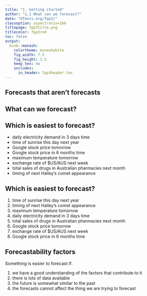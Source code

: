 ```yaml
---
title: "1. Getting started"
author: "1.1 What can we forecast?"
date: "OTexts.org/fpp3/"
classoption: aspectratio=169
titlepage: fpp3title.png
titlecolor: fpp3red
toc: false
output:
  binb::monash:
    colortheme: monashwhite
    fig_width: 7.5
    fig_height: 3.5
    keep_tex: no
    includes:
      in_header: fpp3header.tex
---
```


## Forecasts that aren't forecasts

\fullheight{hopecasts2}

## What can we forecast?

\only<1>{\fullheight{AusBOM}}
\only<2>{\placefig{0}{1.35}{height=10.8cm, width=20cm}{nasdaq-stock-market}}
\only<3>{\placefig{0}{1.35}{height=10.2cm, width=20cm}{Forex2}}
\only<4>{\placefig{0}{1.35}{height=12.2cm, width=20cm, trim=0 0 0 100, clip=true}{ts22015}}
\only<5>{\placefig{0}{1.35}{height=10.2cm, width=20cm}{comet}}
\only<6>{\placefig{0}{1.35}{height=11.2cm, width=20cm}{pills}}
\only<7>{\placefig{0}{1.35}{height=9.2cm, width=20cm}{elecwires}
\begin{textblock}{12}(0.2,8.8)\tiny\textcolor{gray}{\texttt{Varistor60, CC BY-SA 4.0, https://commons.wikimedia.org/w/index.php?curid=59368531}}
\end{textblock}}
\only<8>{\placefig{0}{1.35}{height=9.2cm, width=20cm}{covid}}
\only<9>{\placefig{0}{1.35}{height=10.2cm, width=20cm}{12apostles}}

## Which is easiest to forecast?

 * daily electricity demand in 3 days time
 * time of sunrise this day next year
 * Google stock price tomorrow
 * Google stock price in 6 months time
 * maximum temperature tomorrow
 * exchange rate of \$US/AUS next week
 * total sales of drugs in Australian pharmacies next month
 * timing of next Halley's comet appearance

\vspace*{10cm}

## Which is easiest to forecast?

 1. time of sunrise this day next year
 2. timing of next Halley's comet appearance
 3. maximum temperature tomorrow
 4. daily electricity demand in 3 days time
 5. total sales of drugs in Australian pharmacies next month
 6. Google stock price tomorrow
 7. exchange rate of \$US/AUS next week
 8. Google stock price in 6 months time

\only<2>{\begin{block}{}\begin{itemize}\tightlist
 \item how do we measure ``easiest''?
 \item what makes something easy/difficult to forecast?
 \end{itemize}\end{block}}

\vspace*{10cm}

## Forecastability factors

Something is easier to forecast if:

 1. we have a good understanding of the factors that contribute to it
 2. there is lots of data available
 3. the future is somewhat similar to the past
 4. the forecasts cannot affect the thing we are trying to forecast
